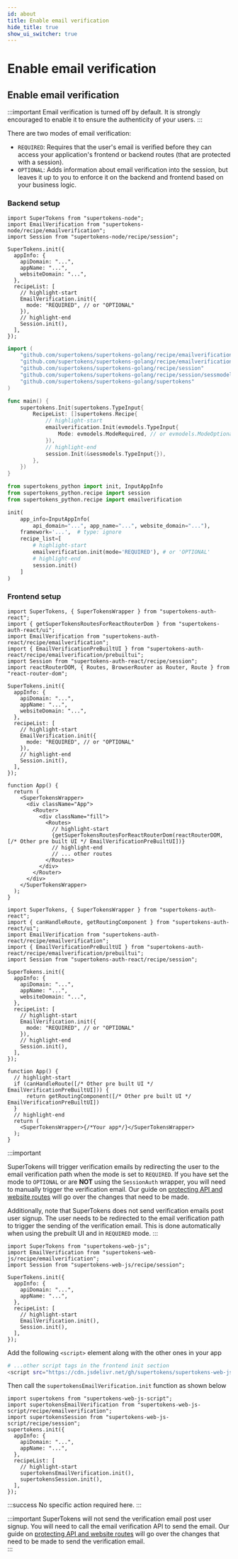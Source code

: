 ```yaml
---
id: about
title: Enable email verification
hide_title: true
show_ui_switcher: true
---
```


<!-- COPY DOCS -->
<!-- ./thirdpartyemailpassword/common-customizations/email-verification/about.mdx -->



# Enable email verification

## Enable email verification

:::important
Email verification is turned off by default. It is strongly encouraged to enable it to ensure the authenticity of your users.
:::

There are two modes of email verification:

- `REQUIRED`: Requires that the user's email is verified before they can access your application's frontend or backend routes (that are protected with a session).
- `OPTIONAL`: Adds information about email verification into the session, but leaves it up to you to enforce it on the backend and frontend based on your business logic.


### Backend setup

<BackendSDKTabs>
<TabItem value="nodejs">

```tsx
import SuperTokens from "supertokens-node";
import EmailVerification from "supertokens-node/recipe/emailverification";
import Session from "supertokens-node/recipe/session";

SuperTokens.init({
  appInfo: {
    apiDomain: "...",
    appName: "...",
    websiteDomain: "...",
  },
  recipeList: [
    // highlight-start
    EmailVerification.init({
      mode: "REQUIRED", // or "OPTIONAL"
    }),
    // highlight-end
    Session.init(),
  ],
});
```

</TabItem>
<TabItem value="go">

```go
import (
	"github.com/supertokens/supertokens-golang/recipe/emailverification"
	"github.com/supertokens/supertokens-golang/recipe/emailverification/evmodels"
	"github.com/supertokens/supertokens-golang/recipe/session"
	"github.com/supertokens/supertokens-golang/recipe/session/sessmodels"
	"github.com/supertokens/supertokens-golang/supertokens"
)

func main() {
	supertokens.Init(supertokens.TypeInput{
		RecipeList: []supertokens.Recipe{
			// highlight-start
			emailverification.Init(evmodels.TypeInput{
				Mode: evmodels.ModeRequired, // or evmodels.ModeOptional
			}),
			// highlight-end
			session.Init(&sessmodels.TypeInput{}),
		},
	})
}
```

</TabItem>
<TabItem value="python">

```python
from supertokens_python import init, InputAppInfo
from supertokens_python.recipe import session
from supertokens_python.recipe import emailverification

init(
    app_info=InputAppInfo(
        api_domain="...", app_name="...", website_domain="..."),
    framework='...',  # type: ignore
    recipe_list=[
        # highlight-start
        emailverification.init(mode='REQUIRED'), # or 'OPTIONAL'
        # highlight-end
        session.init()
    ]
)
```

</TabItem>
</BackendSDKTabs>

### Frontend setup

<PreBuiltOrCustomUISwitcher>

<PreBuiltUIContent>

<FrontendPreBuiltUITabs>

<TabItem value="reactjs">

<Question
    question="Do you use react-router-dom?">
<Answer title="Yes">

```tsx
import SuperTokens, { SuperTokensWrapper } from "supertokens-auth-react";
import { getSuperTokensRoutesForReactRouterDom } from "supertokens-auth-react/ui";
import EmailVerification from "supertokens-auth-react/recipe/emailverification";
import { EmailVerificationPreBuiltUI } from "supertokens-auth-react/recipe/emailverification/prebuiltui";
import Session from "supertokens-auth-react/recipe/session";
import reactRouterDOM, { Routes, BrowserRouter as Router, Route } from "react-router-dom";

SuperTokens.init({
  appInfo: {
    apiDomain: "...",
    appName: "...",
    websiteDomain: "...",
  },
  recipeList: [
    // highlight-start
    EmailVerification.init({
      mode: "REQUIRED", // or "OPTIONAL"
    }),
    // highlight-end
    Session.init(),
  ],
});

function App() {
  return (
    <SuperTokensWrapper>
      <div className="App">
        <Router>
          <div className="fill">
            <Routes>
              // highlight-start 
              {getSuperTokensRoutesForReactRouterDom(reactRouterDOM, [/* Other pre built UI */ EmailVerificationPreBuiltUI])}
              // highlight-end 
              // ... other routes
            </Routes>
          </div>
        </Router>
      </div>
    </SuperTokensWrapper>
  );
}
```

</Answer>

<Answer title="No">

```tsx
import SuperTokens, { SuperTokensWrapper } from "supertokens-auth-react";
import { canHandleRoute, getRoutingComponent } from "supertokens-auth-react/ui";
import EmailVerification from "supertokens-auth-react/recipe/emailverification";
import { EmailVerificationPreBuiltUI } from "supertokens-auth-react/recipe/emailverification/prebuiltui";
import Session from "supertokens-auth-react/recipe/session";

SuperTokens.init({
  appInfo: {
    apiDomain: "...",
    appName: "...",
    websiteDomain: "...",
  },
  recipeList: [
    // highlight-start
    EmailVerification.init({
      mode: "REQUIRED", // or "OPTIONAL"
    }),
    // highlight-end
    Session.init(),
  ],
});

function App() {
  // highlight-start
  if (canHandleRoute([/* Other pre built UI */ EmailVerificationPreBuiltUI])) {
      return getRoutingComponent([/* Other pre built UI */ EmailVerificationPreBuiltUI])
  }
  // highlight-end
  return (
    <SuperTokensWrapper>{/*Your app*/}</SuperTokensWrapper>
  );
}
```

</Answer>

</Question>

</TabItem>

</FrontendPreBuiltUITabs>

:::important

SuperTokens will trigger verification emails by redirecting the user to the email verification path when the mode is set to `REQUIRED`. If you have set the mode to `OPTIONAL` or are **NOT** using the `SessionAuth` wrapper, you will need to manually trigger the verification email. Our guide on [protecting API and website routes](./protecting-routes) will go over the changes that need to be made. 

Additionally, note that SuperTokens does not send verification emails post user signup. The user needs to be redirected to the email verification path to trigger the sending of the verification email. This is done automatically when using the prebuilt UI and in `REQUIRED` mode. 
:::

</PreBuiltUIContent>

<CustomUIContent>

<FrontendCustomUITabs>
<TabItem value="web">

<NpmOrScriptTabs>
<TabItem value="npm">

```tsx
import SuperTokens from "supertokens-web-js";
import EmailVerification from "supertokens-web-js/recipe/emailverification";
import Session from "supertokens-web-js/recipe/session";

SuperTokens.init({
  appInfo: {
    apiDomain: "...",
    appName: "...",
  },
  recipeList: [
    // highlight-start
    EmailVerification.init(),
    Session.init(),
  ],
});
```

</TabItem>
<TabItem value="script">

Add the following `<script>` element along with the other ones in your app

```bash
# ...other script tags in the frontend init section
<script src="https://cdn.jsdelivr.net/gh/supertokens/supertokens-web-js/bundle/emailverification.js"></script>
```

Then call the `supertokensEmailVerification.init` function as shown below 

```tsx
import supertokens from "supertokens-web-js-script";
import supertokensEmailVerification from "supertokens-web-js-script/recipe/emailverification";
import supertokensSession from "supertokens-web-js-script/recipe/session";
supertokens.init({
  appInfo: {
    apiDomain: "...",
    appName: "...",
  },
  recipeList: [
    // highlight-start
    supertokensEmailVerification.init(),
    supertokensSession.init(),
  ],
});
```

</TabItem>
</NpmOrScriptTabs>

</TabItem>

<TabItem value="mobile">

:::success
No specific action required here.
:::

</TabItem>
</FrontendCustomUITabs>

:::important
SuperTokens will not send the verification email post user signup. You will need to call the email verification API to send the email. Our guide on [protecting API and website routes](./protecting-routes) will go over the changes that need to be made to send the verification email.  
:::

</CustomUIContent>

</PreBuiltOrCustomUISwitcher>
